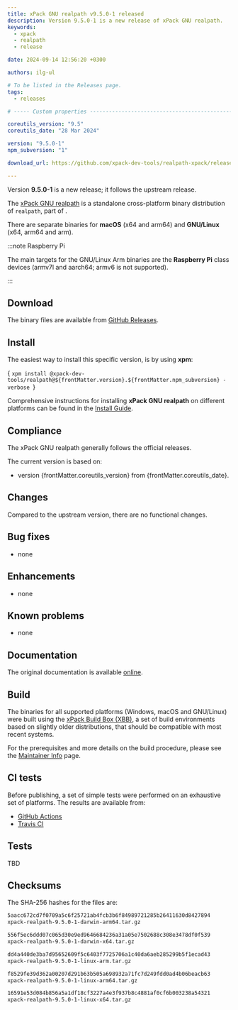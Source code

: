 ```yaml
---
title: xPack GNU realpath v9.5.0-1 released
description: Version 9.5.0-1 is a new release of xPack GNU realpath.
keywords:
  - xpack
  - realpath
  - release

date: 2024-09-14 12:56:20 +0300

authors: ilg-ul

# To be listed in the Releases page.
tags:
  - releases

# ----- Custom properties -----------------------------------------------------

coreutils_version: "9.5"
coreutils_date: "28 Mar 2024"

version: "9.5.0-1"
npm_subversion: "1"

download_url: https://github.com/xpack-dev-tools/realpath-xpack/releases/tag/v9.5.0-1/

---
```




Version **9.5.0-1** is a new release; it follows the upstream release.

<!-- truncate -->

<PageMetadata title={frontMatter.seo_title} />

The [xPack GNU realpath](https://xpack-dev-tools.github.io/realpath-xpack/)
is a standalone cross-platform binary distribution of
`realpath`, part of
[](https://www.gnu.org/software/coreutils/).

There are separate binaries for
**macOS** (x64 and arm64)
and **GNU/Linux** (x64, arm64 and arm).

:::note Raspberry Pi

The main targets for the GNU/Linux Arm
binaries are the **Raspberry Pi** class devices (armv7l and aarch64;
armv6 is not supported).

:::

## Download

The binary files are available from <a href={frontMatter.download_url}>GitHub Releases</a>.

<Prerequisites/>

## Install

The easiest way to install this specific version, is by using **xpm**:

<CodeBlock language="console"> {
`xpm install @xpack-dev-tools/realpath@${frontMatter.version}.${frontMatter.npm_subversion} -verbose
`} </CodeBlock>

Comprehensive instructions for installing **xPack GNU realpath** on different platforms
can be found in the [Install Guide](/docs/install/).

## Compliance

The xPack GNU realpath generally follows the official
[](https://ftp.gnu.org/gnu/coreutils/) releases.

The current version is based on:

-  version {frontMatter.coreutils_version}
from {frontMatter.coreutils_date}.

## Changes

Compared to the upstream version, there are no functional changes.

## Bug fixes

- none

## Enhancements

- none

## Known problems

- none

## Documentation

The original documentation is available
[online](https://www.gnu.org/software/coreutils/manual/).

## Build

The binaries for all supported platforms
(Windows, macOS and GNU/Linux) were built using the
[xPack Build Box (XBB)](https://xpack.github.io/xbb/), a set
of build environments based on slightly older distributions, that should be
compatible with most recent systems.

For the prerequisites and more details on the build procedure, please see the
[Maintainer Info](/docs/maintainer/) page.

## CI tests

Before publishing, a set of simple tests were performed on an exhaustive
set of platforms. The results are available from:

- [GitHub Actions](https://github.com/xpack-dev-tools/realpath-xpack/actions/)
- [Travis CI](https://app.travis-ci.com/github/xpack-dev-tools/realpath-xpack/builds/)

## Tests

TBD

## Checksums

The SHA-256 hashes for the files are:

```txt
5aacc672cd7f0709a5c6f25721ab4fcb3b6f84989721285b26411630d8427894
xpack-realpath-9.5.0-1-darwin-arm64.tar.gz

556f5ec6ddd07c065d30e9ed9646684236a31a05e7502688c308e3478df0f539
xpack-realpath-9.5.0-1-darwin-x64.tar.gz

dd4a440de3ba7d95652609f5c6403f7725706a1c40da6aeb285299b5f1ecad43
xpack-realpath-9.5.0-1-linux-arm.tar.gz

f8529fe39d362a00207d291b63b505a698932a71fc7d249fdd0ad4b06beacb63
xpack-realpath-9.5.0-1-linux-arm64.tar.gz

16591e53d084b856a5a1df18cf3227a4e3f937b8c4881af0cf6b003238a54321
xpack-realpath-9.5.0-1-linux-x64.tar.gz

```

<DeprecationNotices/>

<DownloadAnalytics version={frontMatter.version}/>
